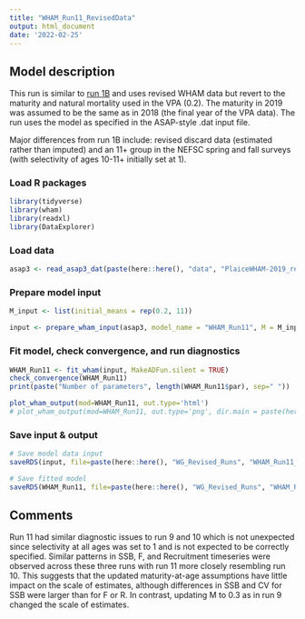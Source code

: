 ```yaml
---
title: "WHAM_Run11_RevisedData"
output: html_document
date: '2022-02-25'
---
```


## Model description

This run is similar to [run 1B](https://github.com/ahart1/PlaiceWG2021/blob/main/Plaice_Baseline_UpdatedData_Runs.Rmd) and uses revised WHAM data but revert to the maturity and natural mortality used in the VPA (0.2). The maturity in 2019 was assumed to be the same as in 2018 (the final year of the VPA data).  The run uses the model as specified in the ASAP-style .dat input file.

Major differences from run 1B include: revised discard data (estimated rather than imputed) and an 11+ group in the NEFSC spring and fall surveys (with selectivity of ages 10-11+ initially set at 1).

### Load R packages
```r
library(tidyverse)
library(wham)
library(readxl)
library(DataExplorer)
```

### Load data
```r
asap3 <- read_asap3_dat(paste(here::here(), "data", "PlaiceWHAM-2019_revised_NEFSC-LW-WAA_VPA-Mat.DAT", sep="/"))
```

### Prepare model input
```r
M_input <- list(initial_means = rep(0.2, 11))

input <- prepare_wham_input(asap3, model_name = "WHAM_Run11", M = M_input) 
```

### Fit model, check convergence, and run diagnostics
```r
WHAM_Run11 <- fit_wham(input, MakeADFun.silent = TRUE) 
check_convergence(WHAM_Run11)
print(paste("Number of parameters", length(WHAM_Run11$par), sep=" "))

plot_wham_output(mod=WHAM_Run11, out.type='html')
# plot_wham_output(mod=WHAM_Run11, out.type='png', dir.main = paste(here::here(), "WHAM_Run11", sep="/"))
```

### Save input & output
```r
# Save model data input
saveRDS(input, file=paste(here::here(), "WG_Revised_Runs", "WHAM_Run11_RevisedData", "WHAM_Run11_input.rds", sep="/"))

# Save fitted model
saveRDS(WHAM_Run11, file=paste(here::here(), "WG_Revised_Runs", "WHAM_Run11_RevisedData", "WHAM_Run11_model.rds", sep="/"))
```

## Comments
Run 11 had similar diagnostic issues to run 9 and 10 which is not unexpected since selectivity at all ages was set to 1 and is not expected to be correctly specified. Similar patterns in SSB, F, and Recruitment timeseries were observed across these three runs with run 11 more closely resembling run 10. This suggests that the updated maturity-at-age assumptions have little impact on the scale of estimates, although differences in SSB and CV for SSB were larger than for F or R. In contrast, updating M to 0.3 as in run 9 changed the scale of estimates.

